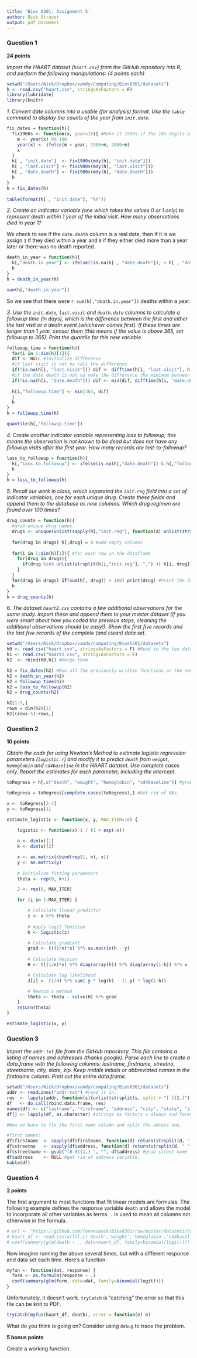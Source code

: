 ```yaml
---
title: 'Bios 6301: Assignment 5'
author: Nick Strayer
output: pdf_document
---
```



### Question 1 ###

**24 points**

_Import the HAART dataset (`haart.csv`) from the GitHub repository into R, and perform the following manipulations: (4 points each)_

```r
setwd("/Users/Nick/Dropbox/vandy/computing/Bios6301/datasets")
h <- read.csv("haart.csv", stringsAsFactors = F)
library(lubridate)
library(knitr)
```

_1. Convert date columns into a usable (for analysis) format.  Use the `table` command to display the counts of the year from `init.date`._

```r
fix_dates = function(h){
  fix1900s <- function(x, year=16){ #Make it 1900s if the 10s digits are above 16. 
    m <- year(x) %% 100
    year(x) <- ifelse(m > year, 1900+m, 2000+m)
    x
  }
  h[ , "init.date"]  <- fix1900s(mdy(h[, "init.date"]))
  h[ , "last.visit"] <- fix1900s(mdy(h[, "last.visit"]))
  h[ , "date.death"] <- fix1900s(mdy(h[, "date.death"]))
  h
}
h = fix_dates(h)
  
table(format(h[ , "init.date"], "%Y"))
```

_2. Create an indicator variable (one which takes the values 0 or 1 only) to represent death within 1 year of the initial visit.  How many observations died in year 1?_ 

We check to see if the `date.death` column is a real date, then if it is we assign `1` if they died within a year and `0` if they either died more than a year later or there was no death reported.
```r
death_in_year = function(h){
  h[,"death.in.year"] <- ifelse(!is.na(h[ , "date.death"]), + h[ , "date.death"] - h[ , "init.date"] < 365, 0)
  h
}
h = death_in_year(h)

sum(h[,"death.in.year"])
```
So we see that there were `r sum(h[,"death.in.year"])` deaths within a year.

_3. Use the `init.date`, `last.visit` and `death.date` columns to calculate a followup time (in days), which is the difference between the first and either the last visit or a death event (whichever comes first). If these times are longer than 1 year, censor them (this means if the value is above 365, set followup to 365).  Print the quantile for this new variable._

```r
followup_time = function(h){
  for(i in 1:dim(h)[1]){
  dif <- NULL #initialize difference
  #if last visit is not na calc the difference
  if(!is.na(h[i, "last.visit"])) dif <- difftime(h[i, "last.visit"], h[i,"init.date"], units = "days")  
  #if the date death is not na make the difference the minimum between the old dif and the new one.
  if(!is.na(h[i, "date.death"])) dif <- min(dif, difftime(h[i, "date.death"], h[i,"init.date"], units = "days") )
  
  h[i,"followup.time"] <- min(365, dif)
  }
  h
}
h = followup_time(h)

quantile(h[,"followup.time"])
```

_4. Create another indicator variable representing loss to followup; this means the observation is not known to be dead but does not have any followup visits after the first year.  How many records are lost-to-followup?_
```r
loss_to_followup = function(h){
  h[,"loss.to.followup"] <- ifelse(is.na(h[,"date.death"]) & h[,"followup.time"] < 365, 1,0)
  h
}
h = loss_to_followup(h)
```

_5. Recall our work in class, which separated the `init.reg` field into a set of indicator variables, one for each unique drug. Create these fields and append them to the database as new columns.  Which drug regimen are found over 100 times?_

```r
drug_counts = function(h){
  #grab unique drug names
  drugs <- unique(unlist(sapply(h[,"init.reg"], function(d) unlist(strsplit(d, ",") ) ))) #this is ugly...but one line.
  
  for(drug in drugs) h[,drug] = 0 #add empty columns
  
  for(i in 1:dim(h)[1]){ #for each row in the dataframe
    for(drug in drugs){
      if(drug %in% unlist(strsplit(h[i,"init.reg"], ",") )) h[i, drug] = 1 #if the drug is there add to that column
    } 
  }
  for(drug in drugs) if(sum(h[, drug]) > 100) print(drug) #Print the drugs that are prescribed more than 100 times. 
  h
}
h = drug_counts(h)
```

_6. The dataset `haart2.csv` contains a few additional observations for the same study. Import these and append them to your master dataset (if you were smart about how you coded the previous steps, cleaning the additional observations should be easy!).  Show the first five records and the last five records of the complete (and clean) data set._

```r
setwd("/Users/Nick/Dropbox/vandy/computing/Bios6301/datasets")
h0 <- read.csv("haart.csv", stringsAsFactors = F) #Read in the two datasets
h1 <- read.csv("haart2.csv", stringsAsFactors = F)
h2  <- rbind(h0,h1) #Merge them

h2 = fix_dates(h2) #Run all the previously written functions on the new data. 
h2 = death_in_year(h2)
h2 = followup_time(h2)
h2 = loss_to_followup(h2)
h2 = drug_counts(h2)

h2[1:5,]
rows = dim(h2)[1]
h2[(rows-5):rows,]
```

### Question 2 ###

**10 points**

_Obtain the code for using Newton's Method to estimate logistic regression parameters (`logistic.r`) and modify it to predict `death` from `weight`, `hemoglobin` and `cd4baseline` in the HAART dataset. Use complete cases only. Report the estimates for each parameter, including the intercept._

```r
toRegress = h[,c("death", "weight", "hemoglobin", "cd4baseline")] #grab the data.

toRegress = toRegress[complete.cases(toRegress),] #Get rid of NAs

x <- toRegress[2:4]
y <- toRegress[1]

estimate_logistic <- function(x, y, MAX_ITER=10) {

    logistic <- function(x) 1 / (1 + exp(-x))
    
    n <- dim(x)[1]
    k <- dim(x)[2]

    x <- as.matrix(cbind(rep(1, n), x))
    y <- as.matrix(y)
    
    # Initialize fitting parameters
    theta <- rep(0, k+1)

    J <- rep(0, MAX_ITER)

    for (i in 1:MAX_ITER) {

        # Calculate linear predictor
        z <- x %*% theta
        
        # Apply logit function
        h <- logistic(z)

        # Calculate gradient
        grad <- t((1/n)*x) %*% as.matrix(h - y)
        
        # Calculate Hessian
        H <- t((1/n)*x) %*% diag(array(h)) %*% diag(array(1-h)) %*% x

        # Calculate log likelihood
        J[i] <- (1/n) %*% sum(-y * log(h) - (1-y) * log(1-h))

        # Newton's method
        theta <- theta - solve(H) %*% grad
    }
    return(theta)
}

estimate_logistic(x, y)
```

### Question 3 ###

_Import the `addr.txt` file from the GitHub repository.  This file contains a listing of names and addresses (thanks google).  Parse each line to create a data.frame with the following columns: lastname, firstname, streetno, streetname, city, state, zip.  Keep middle initials or abbreviated names in the firstname column.  Print out the entire data.frame._

```r
setwd("/Users/Nick/Dropbox/vandy/computing/Bios6301/datasets")
addr <- readLines("addr.txt") #read it in.
res  <- lapply(addr, function(s){unlist(strsplit(s, split = "[ ]{2,}"))})
df   <- do.call(rbind.data.frame, res)
names(df) <- c("lastname", "firstname", "address", "city", "state", "zip")
df[] <- lapply(df, as.character) #strings as factors = always and forever false. 

#Now we have to fix the first name column and split the adress one. 

#first names: 
df$firstname  <- sapply(df$firstname, function(d) return(strsplit(d, " ")[[1]][1])) #Get rid of middle initials. 
df$streetno   <- sapply(df$address, function(d) return(strsplit(d, " ")[[1]][1])) #grab street number
df$streetname <- gsub("[0-9]{1,} ", "", df$address) #grab street name
df$address    <- NULL #get rid of address variable. 
kable(df)
```

### Question 4 ###

**2 points**

The first argument to most functions that fit linear models are formulas.  The following example defines the response variable `death` and allows the model to incorporate all other variables as terms. `.` is used to mean all columns not otherwise in the formula.

```r
# url <- "https://github.com/fonnesbeck/Bios6301/raw/master/datasets/haart.csv"
# haart_df <- read.csv(url)[,c('death','weight','hemoglobin','cd4baseline')]
# coef(summary(glm(death ~ ., data=haart_df, family=binomial(logit))))
```

Now imagine running the above several times, but with a different response and data set each time.  Here's a function:

```r
myfun <- function(dat, response) {
  form <- as.formula(response ~ .)
  coef(summary(glm(form, data=dat, family=binomial(logit))))
}
```

Unfortunately, it doesn't work. `tryCatch` is "catching" the error so that this file can be knit to PDF.

```r
tryCatch(myfun(haart_df, death), error = function(e) e)
```

What do you think is going on?  Consider using `debug` to trace the problem.

**5 bonus points**

Create a working function.
